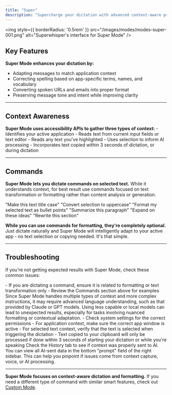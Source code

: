 ```yaml
---
title: "Super"
description: "Supercharge your dictation with advanced context-aware processing. Super Mode intelligently adapts to your active applications, selected text, and clipboard content to deliver more accurate and relevant results."
---
```


<img
style={{ borderRadius: '0.5rem' }}
src="/images/modes/modes-super-001.png"
alt="Superwhisper's interface for Super Mode"
/>

## Key Features
**Super Mode enhances your dictation by:**
- Adapting messages to match application context
- Correcting spelling based on app-specific terms, names, and vocabulary
- Converting spoken URLs and emails into proper format
- Preserving message tone and intent while improving clarity

---
## Context Awareness
**Super Mode uses accessibility APIs to gather three types of context:**
<AccordionGroup>
<Accordion title="1. Application Context">
     - Identifies your active application
     - Reads text from current input fields or text editor
</Accordion>
<Accordion title="2. Selected Text Context">
     - Reads any text you've highlighted
     - Uses selection to inform AI processing
</Accordion>
<Accordion title="3. Clipboard Context">
     - Incorporates text copied within 3 seconds of dictation, or during dictation
</Accordion>
</AccordionGroup>

---
## Commands
**Super Mode lets you dictate commands on selected text.** While it understands context, for best result use commands focused on text transformation or formatting rather than content analysis or generation.

<CardGroup>
   <Card title="Correct" icon="circle-check">
   "Make this text title case"
   "Convert selection to uppercase"
   "Format my selected text as bullet points"
   </Card>
   <Card title="Incorrect" icon="circle-xmark">
   "Summarize this paragraph"
   "Expand on these ideas"
   "Rewrite this section"
   </Card>
</CardGroup>

<Tip>**While you can use commands for formatting, they're completely optional.** Just dictate naturally and Super Mode will intelligently adapt to your active app - no text selection or copying needed. It's that simple.</Tip>

---
## Troubleshooting
If you're not getting expected results with Super Mode, check these common issues:

<AccordionGroup>
<Accordion title="Command Type Mismatch">
- If you are dictating a command, ensure it is related to formatting or text transformation only
- Review the Commands section above for examples
</Accordion>

<Accordion title="AI Models">
Since Super Mode handles multiple types of context and more complex instructions, it may require advanced language understanding, such as that provided by Claude or GPT models. Using less capable or local models can lead to unexpected results, especially for tasks involving nuanced formatting or contextual adaptation.
</Accordion>

<Accordion title="System Settings & User Error">
- Check system settings for the correct permissions
- For application context, make sure the correct app window is active
- For selected text context, verify that the text is selected when triggering the dictation
- Text copied to your clipboard will only be processed if done within 3 seconds of starting your dictation or while you're speaking
</Accordion>

<Accordion title="Verify Processing">
Check the History tab to see if context was properly sent to AI. You can view all AI-sent data in the bottom "prompt" field of the right sidebar. This can help you pinpoint if issues come from context capture, voice, or AI processing.
</Accordion>
</AccordionGroup>

---
<Tip>**Super Mode focuses on context-aware dictation and formatting.** If you need a different type of command with similar smart features, check out [Custom Mode](custom).</Tip>